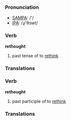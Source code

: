 === Pronunciation ===
*[[w:SAMPA|SAMPA]]: /'/
*[[w:IPA|IPA]]: /ɻi'θɔwt/

=== Verb ===

'''rethought'''

# past tense of to [[rethink]]

=== Translations ===


=== Verb ===

'''rethought'''

# past participle of to [[rethink]]

=== Translations ===